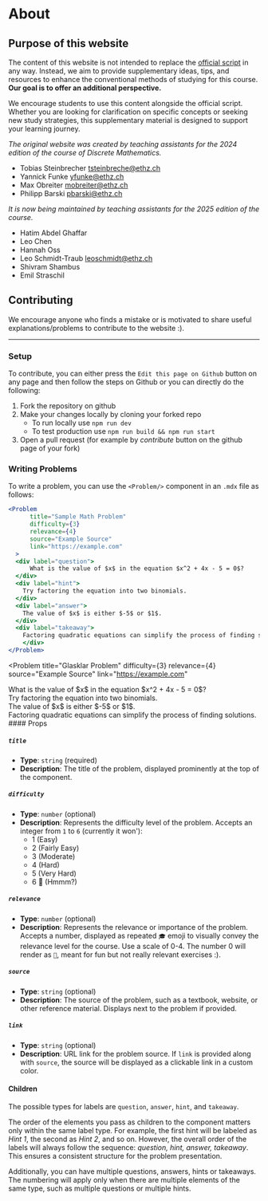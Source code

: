     
# About
 

## Purpose of this website
The content of this website is not intended to replace the [official script](https://crypto.ethz.ch/teaching/DM24/ln/DM24_LN.pdf) in any way. Instead, we aim to provide supplementary ideas, tips, and resources to enhance the conventional methods of studying for this course. **Our goal is to offer an additional perspective.**

We encourage students to use this content alongside the official script. Whether you are looking for clarification on specific concepts or seeking new study strategies, this supplementary material is designed to support your learning journey.

*The original website was created by teaching assistants for the 2024 edition of the course of Discrete Mathematics.*

- Tobias Steinbrecher [tsteinbreche@ethz.ch](mailto:tsteinbreche@ethz.ch)
- Yannick Funke [yfunke@ethz.ch](mailto:yfunke@ethz.ch)
- Max Obreiter [mobreiter@ethz.ch](mailto:mobreiter@ethz.ch) 
- Philipp Barski [pbarski@ethz.ch](mailto:pbarski@ethz.ch)


*It is now being maintained by teaching assistants for the 2025 edition of the course.*
- Hatim Abdel Ghaffar 
- Leo Chen 
- Hannah Oss 
- Leo Schmidt-Traub [leoschmidt@ethz.ch](mailto:leoschmidt@ethz.ch)
- Shivram Shambus
- Emil Straschil

## Contributing

We encourage anyone who finds a mistake or is motivated to share useful explanations/problems to contribute to the website :). 

--- 
<Contributors />

### Setup

To contribute, you can either press the `Edit this page on Github` button on any page and then follow the steps on Github or you can directly do the following:

1. Fork the repository on github
2. Make your changes locally by cloning your forked repo
    - To run locally use `npm run dev`
    - To test production use `npm run build && npm run start`
3. Open a pull request (for example by *contribute* button on the github page of your fork)


### Writing Problems
To write a problem, you can use the `<Problem/>` component in an `.mdx` file as follows:

```jsx
<Problem
      title="Sample Math Problem"
      difficulty={3} 
      relevance={4}
      source="Example Source"
      link="https://example.com"
  >
  <div label="question">
      What is the value of $x$ in the equation $x^2 + 4x - 5 = 0$?
  </div>
  <div label="hint">
    Try factoring the equation into two binomials.
  </div>
  <div label="answer">
    The value of $x$ is either $-5$ or $1$.
  </div>
  <div label="takeaway">
    Factoring quadratic equations can simplify the process of finding solutions.
    </div>
</Problem>
```
<Problem
      title="Glasklar Problem"
      difficulty={3} 
      relevance={4} 
      source="Example Source"
      link="https://example.com"
  >
  <div label="question">
      What is the value of $x$ in the equation $x^2 + 4x - 5 = 0$?
  </div>
  <div label="hint">
    Try factoring the equation into two binomials.
  </div>
  <div label="answer">
    The value of $x$ is either $-5$ or $1$.
  </div>
  <div label="takeaway">
    Factoring quadratic equations can simplify the process of finding solutions.
    </div>
</Problem>
#### Props

##### `title`
- **Type**: `string` (required)
- **Description**: The title of the problem, displayed prominently at the top of the component.

##### `difficulty`
- **Type**: `number` (optional)
- **Description**: Represents the difficulty level of the problem. Accepts an integer from `1` to `6` (currently it won'):
  - 1 (Easy)
  - 2 (Fairly Easy)
  - 3 (Moderate)
  - 4 (Hard)
  - 5 (Very Hard)
  - 6 🐉 (Hmmm?)

##### `relevance`
- **Type**: `number` (optional)
- **Description**: Represents the relevance or importance of the problem. Accepts a number, displayed as repeated `🎓` emoji to visually convey the relevance level for the course. Use a scale of 0-4. The number 0 will render as `🪩`, meant for fun but not really relevant exercises :). 

##### `source`
- **Type**: `string` (optional)
- **Description**: The source of the problem, such as a textbook, website, or other reference material. Displays next to the problem if provided.

##### `link`
- **Type**: `string` (optional)
- **Description**: URL link for the problem source. If `link` is provided along with `source`, the source will be displayed as a clickable link in a custom color.


#### Children

The possible types for labels are `question`, `answer`, `hint`, and `takeaway`.

The order of the elements you pass as children to the component matters only within the same label type. For example, the first hint will be labeled as *Hint 1*, the second as *Hint 2*, and so on. However, the overall order of the labels will always follow the sequence: *question, hint, answer, takeaway*. This ensures a consistent structure for the problem presentation.

Additionally, you can have multiple questions, answers, hints or takeaways. The numbering will apply only when there are multiple elements of the same type, such as multiple questions or multiple hints.
